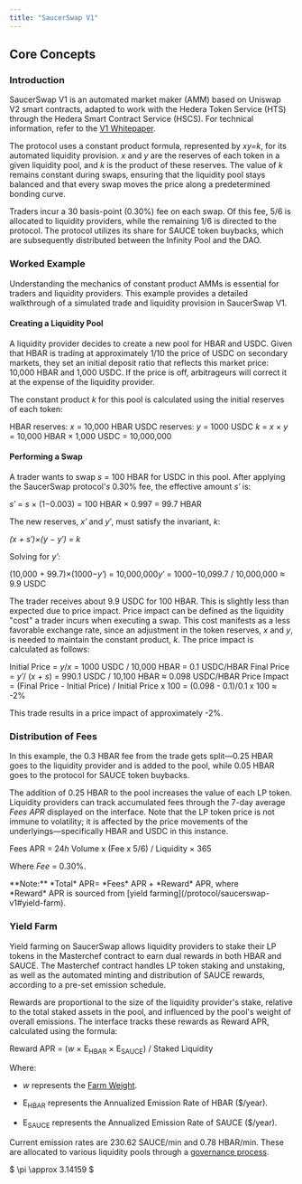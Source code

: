```yaml
---
title: "SaucerSwap V1"
---
```


## Core Concepts

### Introduction

SaucerSwap V1 is an automated market maker (AMM) based on Uniswap V2 smart contracts, adapted to work with the Hedera Token Service (HTS) through the Hedera Smart Contract Service (HSCS). For technical information, refer to the [V1 Whitepaper](https://www.saucerswap.finance/whitepaper.pdf).

The protocol uses a constant product formula, represented by *xy=k*, for its automated liquidity provision. *x* and *y* are the reserves of each token in a given liquidity pool, and *k* is the product of these reserves. The value of *k* remains constant during swaps, ensuring that the liquidity pool stays balanced and that every swap moves the price along a predetermined bonding curve.

Traders incur a 30 basis-point (0.30%) fee on each swap. Of this fee, 5/6 is allocated to liquidity providers, while the remaining 1/6 is directed to the protocol. The protocol utilizes its share for SAUCE token buybacks, which are subsequently distributed between the Infinity Pool and the DAO.

### Worked Example

Understanding the mechanics of constant product AMMs is essential for traders and liquidity providers. This example provides a detailed walkthrough of a simulated trade and liquidity provision in SaucerSwap V1.

#### Creating a Liquidity Pool

A liquidity provider decides to create a new pool for HBAR and USDC. Given that HBAR is trading at approximately 1/10 the price of USDC on secondary markets, they set an initial deposit ratio that reflects this market price: 10,000 HBAR and 1,000 USDC. If the price is off, arbitrageurs will correct it at the expense of the liquidity provider.

The constant product *k* for this pool is calculated using the initial reserves of each token:

HBAR reserves: *x* ​= 10,000 HBAR
USDC reserves: *y* = 1000 USDC
*k* = *x* × *y*
\= 10,000 HBAR × 1,000 USDC
\= 10,000,000
​

#### Performing a Swap

A trader wants to swap *s* = 100 HBAR for USDC in this pool. After applying the SaucerSwap protocol'*s* 0.30% fee, the effective amount *s′* is:

*s′* = *s* × (1−0.003) = 100 HBAR × 0.997 = 99.7 HBAR

The new reserves, *x′* and *y′*, must satisfy the invariant, *k*:

*(x + s′)×(y − y′) = k*

Solving for *y′*:

(10,000 + 99.7)×(1000−*y′*) = 10,000,000*y′* = 1000−10,099.7 / 10,000,000 ​≈ 9.9 USDC

The trader receives about 9.9 USDC for 100 HBAR. This is slightly less than expected due to price impact. Price impact can be defined as the liquidity "cost" a trader incurs when executing a swap. This cost manifests as a less favorable exchange rate, since an adjustment in the token reserves, *x* and *y*, is needed to maintain the constant product, *k*. The price impact is calculated as follows:

Initial Price = *y*/*x* = 1000 USDC / 10,000 HBAR = 0.1 USDC/HBAR
Final Price = *y′*/ (*x + s*) = 990.1 USDC / 10,100 HBAR ≈ 0.098 USDC/HBAR
Price Impact​= (Final Price - Initial Price) / Initial Price x 100 = (0.098 - 0.1)/0.1 x 100 ≈ -2%

This trade results in a price impact of approximately -2%.

### Distribution of Fees

In this example, the 0.3 HBAR fee from the trade gets split—0.25 HBAR goes to the liquidity provider and is added to the pool, while 0.05 HBAR goes to the protocol for SAUCE token buybacks.

The addition of 0.25 HBAR to the pool increases the value of each LP token. Liquidity providers can track accumulated fees through the 7-day average *Fees APR* displayed on the interface. Note that the LP token price is not immune to volatility; it is affected by the price movements of the underlyings—specifically HBAR and USDC in this instance.

Fees APR = 24*h* Volume x (Fee x 5/6) / Liquidity × 365

Where *Fee* = 0.30%.

<Info>
  **Note:** *Total* APR= *Fees* APR + *Reward* APR, where *Reward* APR is sourced from [yield farming](/protocol/saucerswap-v1#yield-farm).
</Info>

### Yield Farm

Yield farming on SaucerSwap allows liquidity providers to stake their LP tokens in the Masterchef contract to earn dual rewards in both HBAR and SAUCE. The Masterchef contract handles LP token staking and unstaking, as well as the automated minting and distribution of SAUCE rewards, according to a pre-set emission schedule.

Rewards are proportional to the size of the liquidity provider's stake, relative to the total staked assets in the pool, and influenced by the pool's weight of overall emissions. The interface tracks these rewards as Reward APR, calculated using the formula:

Reward APR = (*w* × E<sub>HBAR</sub> ​× E<sub>SAUCE</sub>​​) / Staked Liquidity

Where:

* *w* represents the [Farm Weight](/protocol/saucerswap-v1/farm-weights).

* E<sub>HBAR</sub> represents the Annualized Emission Rate of HBAR ($/year).

* E<sub>SAUCE</sub>​ represents the Annualized Emission Rate of SAUCE ($/year).

Current emission rates are 230.62 SAUCE/min and 0.78 HBAR/min. These are allocated to various liquidity pools through a [governance process](/governance/overview).

$ \pi \approx 3.14159 $